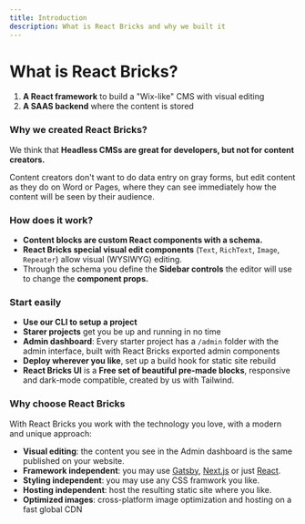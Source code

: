 ```yaml
---
title: Introduction
description: What is React Bricks and why we built it
---
```


# What is React Bricks?

1. **A React framework** to build a "Wix-like" CMS with visual editing
2. **A SAAS backend** where the content is stored

### Why we created React Bricks?

We think that **Headless CMSs are great for developers, but not for content creators.**

Content creators don't want to do data entry on gray forms, but edit content as they do on Word or Pages, where they can see immediately how the content will be seen by their audience.

### How does it work?

- **Content blocks are custom React components with a schema.**
- **React Bricks special visual edit components** (`Text`, `RichText`, `Image`, `Repeater`) allow visual (WYSIWYG) editing.
- Through the schema you define the **Sidebar controls** the editor will use to change the **component props.**

### Start easily

- **Use our CLI to setup a project**
- **Starer projects** get you be up and running in no time
- **Admin dashboard**: Every starter project has a `/admin` folder with the admin interface, built with React Bricks exported admin components
- **Deploy wherever you like**, set up a build hook for static site rebuild
- **React Bricks UI** is a **Free set of beautiful pre-made blocks**, responsive and dark-mode compatible, created by us with Tailwind.

### Why choose React Bricks

With React Bricks you work with the technology you love, with a modern and unique approach:

- **Visual editing**: the content you see in the Admin dashboard is the same published on your website.
- **Framework independent**: you may use [Gatsby](https://www.gastsbyjs.com), [Next.js](https://nextjs.org) or just [React](https://reactjs.org).
- **Styling independent**: you may use any CSS framwork you like.
- **Hosting independent**: host the resulting static site where you like.
- **Optimized images**: cross-platform image optimization and hosting on a fast global CDN
